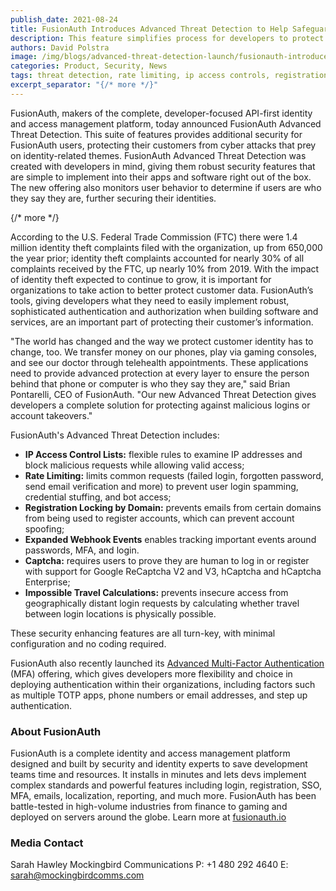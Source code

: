 ```yaml
---
publish_date: 2021-08-24
title: FusionAuth Introduces Advanced Threat Detection to Help Safeguard User Identity
description: This feature simplifies process for developers to protect against malicious logins and account takeovers.
authors: David Polstra
image: /img/blogs/advanced-threat-detection-launch/fusionauth-introduces-advanced-threat-detection-to-help-safeguard-user-identity-header-image.png
categories: Product, Security, News
tags: threat detection, rate limiting, ip access controls, registration locking, captcha, impossible travel
excerpt_separator: "{/* more */}"
---
```


FusionAuth, makers of the complete, developer-focused API-first identity and access management platform, today announced FusionAuth Advanced Threat Detection. This suite of features provides additional security for FusionAuth users, protecting their customers from cyber attacks that prey on identity-related themes. FusionAuth Advanced Threat Detection was created with developers in mind, giving them robust security features that are simple to implement into their apps and software right out of the box. The new offering also monitors user behavior to determine if users are who they say they are, further securing their identities.

{/* more */}

According to the U.S. Federal Trade Commission (FTC) there were 1.4 million identity theft complaints filed with the organization, up from 650,000 the year prior; identity theft complaints accounted for nearly 30% of all complaints received by the FTC, up nearly 10% from 2019. With the impact of identity theft expected to continue to grow, it is important for organizations to take action to better protect customer data. FusionAuth’s tools, giving developers what they need to easily implement robust, sophisticated authentication and authorization when building software and services, are an important part of protecting their customer’s information.

"The world has changed and the way we protect customer identity has to change, too. We transfer money on our phones, play via gaming consoles, and see our doctor through telehealth appointments. These applications need to provide advanced  protection at every layer to ensure the person behind that phone or computer is who they say they are," said Brian Pontarelli, CEO of FusionAuth. "Our new Advanced Threat Detection gives developers a complete solution for protecting against malicious logins or account takeovers."

FusionAuth's Advanced Threat Detection includes:

* **IP Access Control Lists:** flexible rules to examine IP addresses and block malicious requests while allowing valid access;
* **Rate Limiting:** limits common requests (failed login, forgotten password, send email verification and more) to prevent user login spamming, credential stuffing, and bot access;
* **Registration Locking by Domain:** prevents emails from certain domains from being used to register accounts, which can prevent account spoofing;
* **Expanded Webhook Events** enables tracking important events around passwords, MFA, and login.
* **Captcha:** requires users to prove they are human to log in or register with support for Google ReCaptcha V2 and V3, hCaptcha and hCaptcha Enterprise;
* **Impossible Travel Calculations:** prevents insecure access from geographically distant login requests by calculating whether travel between login locations is physically possible.


These security enhancing features are all turn-key, with minimal configuration and no coding required.

FusionAuth also recently launched its [Advanced Multi-Factor Authentication](/docs/apis/two-factor) (MFA) offering, which gives developers more flexibility and choice in deploying authentication within their organizations, including factors such as multiple TOTP apps, phone numbers or email addresses, and step up authentication.

### About FusionAuth

FusionAuth is a complete identity and access management platform designed and built by security and identity experts to save development teams time and resources. It installs in minutes and lets devs implement complex standards and powerful features including login, registration, SSO, MFA, emails, localization, reporting, and much more. FusionAuth has been battle-tested in high-volume industries from finance to gaming and deployed on servers around the globe. Learn more at [fusionauth.io](/)

### Media Contact

Sarah Hawley
Mockingbird Communications
P: +1 480 292 4640
E: sarah@mockingbirdcomms.com

